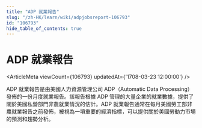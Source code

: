 ```yaml
---
title: "ADP 就業報告"
slug: "/zh-HK/learn/wiki/adpjobsreport-106793"
id: "106793"
hide_table_of_contents: true
---
```



# ADP 就業報告

<ArticleMeta viewCount={106793} updatedAt={'1708-03-23 12:00:00'} />

ADP 就業報告是由美國人力資源管理公司 ADP（Automatic Data Processing）發佈的一份月度就業報告。該報告根據 ADP 管理的大量企業的就業數據，提供了關於美國私營部門非農就業情況的估計。ADP 就業報告通常在每月美國勞工部非農就業報告之前發佈，被視為一項重要的經濟指標，可以提供關於美國勞動力市場的預測和趨勢分析。
